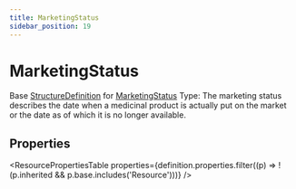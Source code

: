 ```yaml
---
title: MarketingStatus
sidebar_position: 19
---
```



# MarketingStatus

Base <a href="/docs/api/fhir/resources/structuredefinition">StructureDefinition</a> for <a href="/docs/api/fhir/datatypes/marketingstatus">MarketingStatus</a> Type: The marketing status describes the date when a medicinal product is actually put on the market or the date as of which it is no longer available.

<Tabs queryString="section">
<TabItem value="schema" label="Schema" default>

## Properties

<ResourcePropertiesTable
  properties={definition.properties.filter((p) => !(p.inherited && p.base.includes('Resource')))}
/>

</TabItem>
  


</Tabs>
